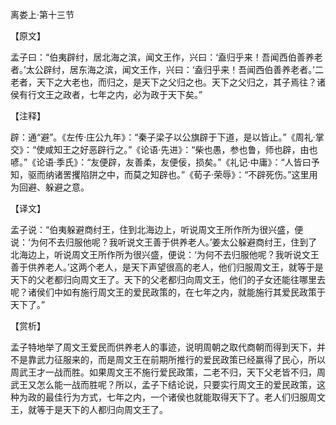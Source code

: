 

离娄上·第十三节

【原文】

孟子曰：“伯夷辟纣，居北海之滨，闻文王作，兴曰：‘盍归乎来！吾闻西伯善养老者。’太公辟纣，居东海之滨，闻文王作，兴曰：‘盍归乎来！吾闻西伯善养老者。’二老者，天下之大老也，而归之，是天下之父归之也。天下之父归之，其子焉往？诸侯有行文王之政者，七年之内，必为政于天下矣。”

【注释】

辟：通“避”。《左传·庄公九年》：“秦子梁子以公旗辟于下道，是以皆止。”《周礼·掌交》：“使咸知王之好恶辟行之。”《论语·先进》：“柴也愚，参也鲁，师也辟，由也喭。”《论语·季氏》：“友便辟，友善柔，友便佞，损矣。”《礼记·中庸》：“人皆曰予知，驱而纳诸罟攫陷阱之中，而莫之知辟也。”《荀子·荣辱》：“不辟死伤。”这里用为回避、躲避之意。

【译文】

孟子说：“伯夷躲避商纣王，住到北海边上，听说周文王所作所为很兴盛，便说：‘为何不去归服他呢？我听说文王善于供养老人。’姜太公躲避商纣王，住到了北海边上，听说周文王所作所为很兴盛，便说：‘为何不去归服他呢？我听说文王善于供养老人。’这两个老人，是天下声望很高的老人，他们归服周文王，就等于是天下的父老都归向周文王了。天下的父老都归向周文王，他们的子女还能往哪里去呢？诸侯们中如有施行周文王的爱民政策的，在七年之内，就能施行其爱民政策于天下了。”

【赏析】

孟子特地举了周文王爱民而供养老人的事迹，说明周朝之取代商朝而得到天下，并不是靠武力征服来的，而是周文王在前期所推行的爱民政策已经赢得了民心，所以周武王才一战而胜。如果周文王不施行爱民政策，二老不归，天下父老皆不归，周武王又怎么能一战而胜呢？所以，孟子下结论说，只要实行周文王的爱民政策，这种为政的最佳行为方式，七年之内，一个诸侯也就能取得天下了。老人们归服周文王，就等于是天下的人都归向周文王了。


